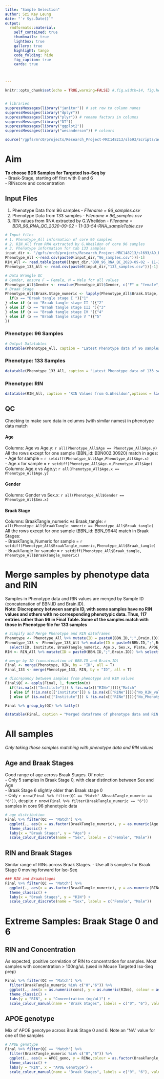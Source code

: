 ```yaml
---
title: "Sample Selection"
author: Szi Kay Leung
date: "`r Sys.Date()`"
output:
  rmdformats::material:
    self_contained: true
    thumbnails: true
    lightbox: true
    gallery: true
    highlight: tango
    code_folding: hide
    fig_caption: true
    cards: true



---
```

```r
knitr::opts_chunk$set(echo = TRUE,warning=FALSE) #,fig.width=14, fig.height= 7)


# libraries
suppressMessages(library("janitor")) # set row to column names
suppressMessages(library("dplyr")) 
suppressMessages(library("plyr")) # rename factors in columns
suppressMessages(library("DT")) 
suppressMessages(library("ggplot2")) 
suppressMessages(library("wesanderson")) # colours 

source("/gpfs/mrc0/projects/Research_Project-MRC148213/sl693/Scripts/ad_bdr/Rmarkdown_Input.R")
```
# Aim

**To choose BDR Samples for Targeted Iso-Seq by**    
- Braak-Stage, starting off first with 0 and 6  
- RINscore and concentration

## Input Files {.tabset .tabset-pills}

1. Phenotype Data from 96 samples - *Filename = 96_samples.csv*  
2. Phenotype Data from 133 samples - *Filename = 96_samples.csv*  
3. RIN values from RNA extracted by G.Wheildon - *Filename = BDR_96_RNA_QC_2020-09-02 - 11-33-54-RNA_sampleTable.csv*

```r
# Input files 
# 1. Phenotype_All information of core 96 samples 
# 2. RIN_All from RNA extracted by G.Wheildon of core 96 samples
# 3. Phenotype information for tab 133 samples
input_dir <- "/gpfs/mrc0/projects/Research_Project-MRC148213/sl693/AD_BDR/Samples/"
Phenotype_All <-read.csv(paste0(input_dir,"96_samples.csv"))[-1]
RIN_All <- read.table(paste0(input_dir,"BDR_96_RNA_QC_2020-09-02 - 11-33-54-RNA_sampleTable.csv"), as.is = T, sep = ",") %>% row_to_names(row_number = 1)
Phenotype_133_All <- read.csv(paste0(input_dir,"133_samples.csv"))[-1]

# Data Wrangle QC
# Gender, ensure F = Female, M = Male for all values
Phenotype_All$Gender <- revalue(Phenotype_All$Gender, c("F" = "female", "M" = "male"))
# Braak Stage
Phenotype_All$Braak.Stage_numeric <- lapply(Phenotype_All$Braak.Stage, function(x) 
  if(x == "Braak tangle stage I "){"1"
} else if (x == "Braak tangle stage II "){"2"
} else if (x == "Braak tangle stage III "){"3"
} else if (x == "Braak tangle stage IV "){"4"
} else if (x == "Braak tangle stage V "){"5"
})


```

### Phenotype: 96 Samples
```r
# Output Datatables 
datatable(Phenotype_All, caption = "Latest Phenotype data of 96 samples",options = list(pageLength = 5, scrollX = TRUE))
```

### Phenotype: 133 Samples
```r
datatable(Phenotype_133_All, caption = "Latest Phenotype data of 133 samples",options = list(pageLength = 5, scrollX = TRUE))
```

### Phenotype: RIN
```r
datatable(RIN_All, caption = "RIN Values from G.Wheildon",options = list(pageLength = 5, scrollX = TRUE))
```
## QC 
Checking to make sure data in columns (with similar names) in phenotype data match

#### Age
Columns: Age vs Age.y: `r all(Phenotype_All$Age == Phenotype_All$Age.y)`  
All the rows except for one sample (BBN_id: BBN002.30920) match in ages:   
- Age for sample = `r setdiff(Phenotype_All$Age,Phenotype_All$Age.x)`  
- Age.x for sample = `r setdiff(Phenotype_All$Age.x,Phenotype_All$Age)`  
Columns: Age.x vs Age.y: `r all(Phenotype_All$Age.x == Phenotype_All$Age.y)`  

#### Gender 
Columns: Gender vs Sex.x: `r all(Phenotype_All$Gender == Phenotype_All$Sex.x)`

#### Braak Stage
Columns: BraakTangle_numeric vs Braak_tangle: `r all(Phenotype_All$BraakTangle_numeric == Phenotype_All$Braak_tangle)`  
All the rows except for one sample (BBN_id: BBN_9944) match in Braak Stages:  
- BraakTangle_Numeric for sample = `r setdiff(Phenotype_All$BraakTangle_numeric,Phenotype_All$Braak_tangle)`  
- BraakTangle for sample = `r setdiff(Phenotype_All$Braak_tangle, Phenotype_All$BraakTangle_numeric)`  

# Merge samples by phenotype data and RIN

Samples in Phenotype data and RIN values are merged by Sample ID (concatenation of BBN.ID and Brain.ID).  
**Note: Discrepancy between sample ID, with some samples have no RIN values and others with no corresponding phenotypic data. Thus, 117 entries rather than 96 in Final Table. Some of the samples match with those in Phenotype file for 133 samples**

```r
# Simpify and Merge Phenotype and RIN dataframes
Phenotype <- Phenotype_All %>% mutate(ID = paste0(BBN.ID,";",Brain.ID)) %>% select(ID, Institute, BraakTangle_numeric, Age.x, Sex.x, Plate, APOE_geno, PMI)
Phenotype_133 <- Phenotype_133_All %>% mutate(ID = paste0(BBN.ID,";",Brain.ID)) %>% 
  select(ID, Institute, BraakTangle_numeric, Age.x, Sex.x, Plate, APOE_geno, PMI)
RIN <- RIN_All %>% mutate(ID = paste0(BBN.ID,";",Brain.ID)) %>% select(ID,RINe,conc)

# merge by ID (concatenation of BBN.ID and Brain.ID)
Final <- merge(Phenotype, RIN, by = "ID", all = T)
Final_133 <- merge(Phenotype_133, RIN, by = "ID", all = T)

# discrepancy between samples from phenotype and RIN values 
Final$QC <- apply(Final, 1, function(x) 
  if(!is.na(x[["Institute"]]) & !is.na(x[["RINe"]])){"Match"
  } else if (!is.na(x[["Institute"]]) & is.na(x[["RINe"]])){"No_RIN_value"
  } else if (is.na(x[["Institute"]]) & !is.na(x[["RINe"]])){"No_Phenotype_Data"})

Final %>% group_by(QC) %>% tally()

datatable(Final, caption = "Merged dataframe of phenotype data and RIN scores by Sample ID",options = list(pageLength = 5, scrollX = TRUE))
```

# All samples 

*Only taking those samples matching with phenotype data and RIN values* 

## Age and Braak Stages 

Good range of age across Braak Stages. Of note:  
- Only 5 samples in Braak Stage 0, with clear distinction between Sex and Age  
- Braak Stage 6 slightly older than Braak stage 0  
- Only `r nrow(Final %>% filter(QC == "Match" &BraakTangle_numeric == "6"))`, despite `r nrow(Final %>% filter(BraakTangle_numeric == "6"))` samples in core 96 phenotypic data  

```r
# age distribution
Final %>% filter(QC == "Match") %>% 
  ggplot(., aes(x = as.factor(BraakTangle_numeric), y = as.numeric(Age.x))) + geom_point(aes(colour = Sex.x)) + 
  theme_classic() + 
  labs(x = "Braak Stages", y = "Age") + 
  scale_colour_discrete(name = "Sex", labels = c("Female", "Male"))

```

## RIN and Braak Stages 

Similar range of RINs across Braak Stages. 
- Use all 5 samples for Braak Stage 0 moving forward for Iso-Seq 


```r
### RIN and Braakstages
Final %>% filter(QC == "Match") %>% 
  ggplot(., aes(x = as.factor(BraakTangle_numeric), y = as.numeric(RINe))) + geom_point(aes(colour = Sex.x)) + 
  theme_classic() + 
  labs(x = "Braak Stages", y = "RIN") + 
  scale_colour_discrete(name = "Sex", labels = c("Female", "Male"))
```

# Extreme Samples: Braak Stage 0 and 6

## RIN and Concentration
As expected, positive correlation of RIN to concentration for samples. Most samples with concentration > 100ng/uL (used in Mouse Targeted Iso-Seq prep)

```r
Final %>% filter(QC == "Match") %>% 
  filter(BraakTangle_numeric %in% c("0","6")) %>%
  ggplot(., aes(x = as.numeric(conc), y = as.numeric(RINe), colour = as.factor(BraakTangle_numeric), shape = Institute)) + geom_point(size = 3) +
  theme_classic() + 
  labs(y = "RIN", x = "Concentration (ng/uL)") + 
  scale_colour_manual(name = "Braak Stages", labels = c("0", "6"), values = c(wes_palette("Royal1")[1], wes_palette("Royal1")[2]))
```

## APOE genotype 
Mix of APOE genotype across Braak Stage 0 and 6. Note an "NA" value for one of the samples

```r
# APOE genotype
Final %>% filter(QC == "Match") %>% 
  filter(BraakTangle_numeric %in% c("0","6")) %>% 
  ggplot(., aes(x = APOE_geno, y = RINe,colour = as.factor(BraakTangle_numeric))) + geom_point(size = 3) + 
  theme_classic() + 
  labs(y = "RIN", x = "APOE Genotype") +
  scale_colour_manual(name = "Braak Stages", labels = c("0", "6"), values = c(wes_palette("Royal1")[1], wes_palette("Royal1")[2]))
```


